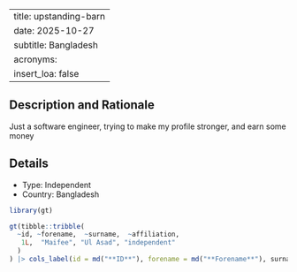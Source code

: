 
---
title: upstanding-barn
date: 2025-10-27
subtitle: Bangladesh
acronyms:
  insert_loa: false
---

## Description and Rationale

Just a software engineer, trying to make my profile stronger, and earn some money

## Details

* Type: Independent
* Country: Bangladesh

```r
library(gt)

gt(tibble::tribble(
  ~id, ~forename,  ~surname,  ~affiliation,
   1L,  "Maifee", "Ul Asad", "independent"
  )
) |> cols_label(id = md("**ID**"), forename = md("**Forename**"), surname ~ md("**Surname**"), affiliation ~ md("**Affiliation**"))
```
